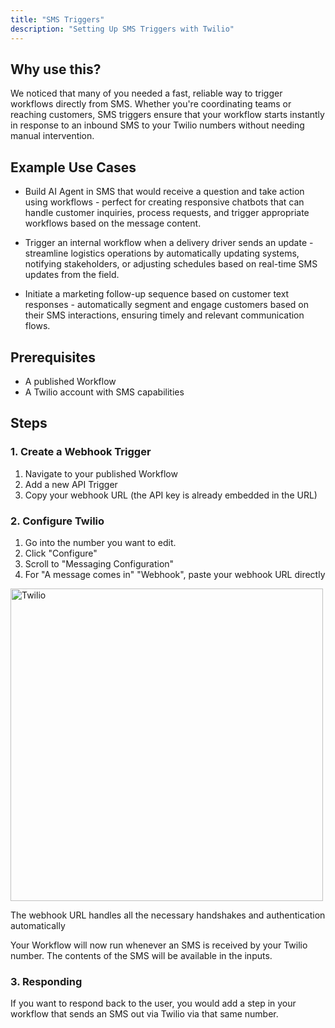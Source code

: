 ```yaml
---
title: "SMS Triggers"
description: "Setting Up SMS Triggers with Twilio"
---
```


## Why use this?

We noticed that many of you needed a fast, reliable way to trigger workflows directly from SMS. Whether you're coordinating teams or reaching customers, SMS triggers ensure that your workflow starts instantly in response to an inbound SMS to your Twilio numbers without needing manual intervention.

## Example Use Cases

- Build AI Agent in SMS that would receive a question and take action using workflows - perfect for creating responsive chatbots that can handle customer inquiries, process requests, and trigger appropriate workflows based on the message content.

- Trigger an internal workflow when a delivery driver sends an update - streamline logistics operations by automatically updating systems, notifying stakeholders, or adjusting schedules based on real-time SMS updates from the field.

- Initiate a marketing follow-up sequence based on customer text responses - automatically segment and engage customers based on their SMS interactions, ensuring timely and relevant communication flows.

## Prerequisites

- A published Workflow
- A Twilio account with SMS capabilities

## Steps

### 1. Create a Webhook Trigger

1. Navigate to your published Workflow
2. Add a new API Trigger
3. Copy your webhook URL (the API key is already embedded in the URL)

### 2. Configure Twilio

1. Go into the number you want to edit.
2. Click "Configure"
3. Scroll to "Messaging Configuration"
4. For "A message comes in" "Webhook", paste your webhook URL directly

<img width="500" alt="Twilio" src="/images/examples/twilio.png" />

The webhook URL handles all the necessary handshakes and authentication automatically

Your Workflow will now run whenever an SMS is received by your Twilio number. The contents of the SMS will be available in the inputs. 

### 3. Responding

If you want to respond back to the user, you would add a step in your workflow that sends an SMS out via Twilio via that same number.
